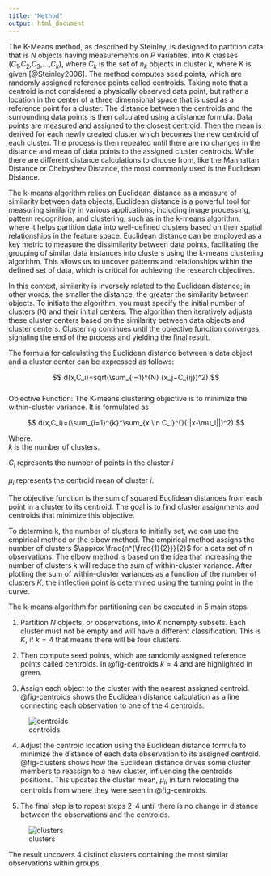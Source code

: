 ```yaml
---
title: "Method"
output: html_document
---
```


The K-Means method, as described by Steinley, is designed to partition data that is $N$ objects having measurements on $P$ variables, into $K$ classes ($C_1$,$C_2$,$C_3$,...,$C_k$), where $C_k$ is the set of $n_k$ objects in cluster $k$, where $K$ is given [@Steinley2006]. The method computes seed points, which are randomly assigned reference points called centroids. Taking note that a centroid is not considered a physically observed data point, but rather a location in the center of a three dimensional space that is used as a reference point for a cluster. The distance between the centroids and the surrounding data points is then calculated using a distance formula. Data points are measured and assigned to the closest centroid. Then the mean is derived for each newly created cluster which becomes the new centroid of each cluster. The process is then repeated until there are no changes in the distance and mean of data points to the assigned cluster centroids. While there are different distance calculations to choose from, like the Manhattan Distance or Chebyshev Distance, the most commonly used is the Euclidean Distance.

The k-means algorithm relies on Euclidean distance as a measure of similarity between data objects. Euclidean distance is a powerful tool for measuring similarity in various applications, including image processing, pattern recognition, and clustering, such as in the k-means algorithm, where it helps partition data into well-defined clusters based on their spatial relationships in the feature space. Euclidean distance can be employed as a key metric to measure the dissimilarity between data points, facilitating the grouping of similar data instances into clusters using the k-means clustering algorithm. This allows us to uncover patterns and relationships within the defined set of data, which is critical for achieving the research objectives.

In this context, similarity is inversely related to the Euclidean distance; in other words, the smaller the distance, the greater the similarity between objects. To initiate the algorithm, you must specify the initial number of clusters $(K)$ and their initial centers. The algorithm then iteratively adjusts these cluster centers based on the similarity between data objects and cluster centers. Clustering continues until the objective function converges, signaling the end of the process and yielding the final result.

The formula for calculating the Euclidean distance between a data object and a cluster center can be expressed as follows:

$$
d(x,C_i)=sqrt(\sum_{i=1}^{N} (x_j−C_{ij})^2)
$$\
Objective Function: The K-means clustering objective is to minimize the within-cluster variance. It is formulated as

$$
d(x,C_i)=(\sum_{i=1}^{k}*\sum_{x \in C_i}^{}(||x-\mu_i||)^2)
$$

Where:\
$k$ is the number of clusters.

$C_i$ represents the number of points in the cluster $i$

$\mu_i$ represents the centroid mean of cluster $i$.

The objective function is the sum of squared Euclidean distances from each point in a cluster to its centroid. The goal is to find cluster assignments and centroids that minimize this objective.

To determine k, the number of clusters to initially set, we can use the empirical method or the elbow method. The empirical method assigns the number of clusters $\approx \frac{n^{\frac{1}{2}}}{2}$ for a data set of $n$ observations. The elbow method is based on the idea that increasing the number of clusters k will reduce the sum of within-cluster variance. After plotting the sum of within-cluster variances as a function of the number of clusters $K$, the inflection point is determined using the turning point in the curve.

The k-means algorithm for partitioning can be executed in 5 main steps.

1.  Partition $N$ objects, or observations, into $K$ nonempty subsets. Each cluster must not be empty and will have a different classification. This is $K$, if $k=4$ that means there will be four clusters.

2.  Then compute seed points, which are randomly assigned reference points called centroids. In @fig-centroids $k=4$ and are highlighted in green.

3.  Assign each object to the cluster with the nearest assigned centroid. @fig-centroids shows the Euclidean distance calculation as a line connecting each observation to one of the 4 centroids.

![centroids](centroids.png){#fig-centroids}

4.  Adjust the centroid location using the Euclidean distance formula to minimize the distance of each data observation to its assigned centroid. @fig-clusters shows how the Euclidean distance drives some cluster members to reassign to a new cluster, influencing the centroids positions. This updates the cluster mean, $\mu_i$, in turn relocating the centroids from where they were seen in @fig-centroids.

5.  The final step is to repeat steps 2-4 until there is no change in distance between the observations and the centroids.

![clusters](clusters.png){#fig-clusters}

The result uncovers 4 distinct clusters containing the most similar observations within groups.
